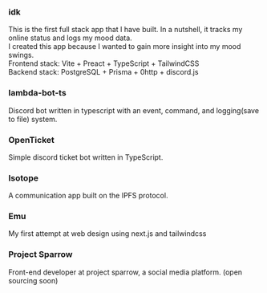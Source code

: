 
### <LinkIcon href='https://github.com/not-ivy/idk'>idk<FaGithub size={20} /></LinkIcon>

This is the first full stack app that I have built. In a nutshell, it tracks my online status and logs my mood data.  
I created this app because I wanted to gain more insight into my mood swings.  
Frontend stack: Vite + Preact + TypeScript + TailwindCSS  
Backend stack: PostgreSQL + Prisma + <LinkIcon href='https://www.npmjs.com/package/0http'>0http</LinkIcon> + discord.js  


### <LinkIcon href='https://github.com/lambda-client-unofficial/lambda-bot-ts'>lambda-bot-ts<FaGithub size={20} /></LinkIcon>

Discord bot written in typescript with an event, command, and logging(save to file) system.


### <LinkIcon href='https://github.com/not-ivy/OpenTicket'>OpenTicket<FaGithub size={20} /></LinkIcon>

Simple discord ticket bot written in TypeScript.


### <LinkIcon href='https://github.com/not-ivy/isotope'>Isotope<FaGithub size={20} /></LinkIcon>

A communication app built on the IPFS protocol.


### <LinkIcon href='https://github.com/not-ivy/emu'>Emu<FaGithub size={20} /></LinkIcon>

My first attempt at web design using next.js and tailwindcss


### <LinkIcon href='https://github.com/Project-Sparrow'>Project Sparrow<FaGithub size={20} /></LinkIcon>

Front-end developer at project sparrow, a social media platform. (open sourcing soon)

